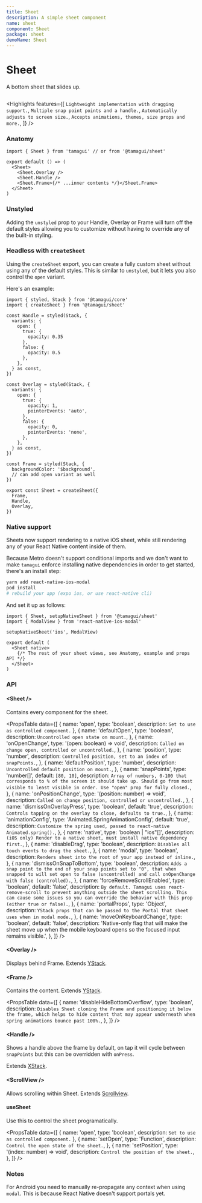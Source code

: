 ```yaml
---
title: Sheet
description: A simple sheet component
name: sheet
component: Sheet
package: sheet
demoName: Sheet
---
```


# Sheet

<Description>A bottom sheet that slides up.</Description>

<HeroContainer showAnimationDriverControl>
  <SheetDemo />
</HeroContainer>

```tsx hero template=Sheet

```

<Highlights
  features={[
    `Lightweight implementation with dragging support.`,
    `Multiple snap point points and a handle.`,
    `Automatically adjusts to screen size.`,
    `Accepts animations, themes, size props and more.`,
  ]}
/>

### Anatomy

```tsx
import { Sheet } from 'tamagui' // or from '@tamagui/sheet'

export default () => (
  <Sheet>
    <Sheet.Overlay />
    <Sheet.Handle />
    <Sheet.Frame>{/* ...inner contents */}</Sheet.Frame>
  </Sheet>
)
```

### Unstyled

Adding the `unstyled` prop to your Handle, Overlay or Frame will turn off the default styles allowing you to customize without having to override any of the built-in styling.

### Headless with `createSheet`

Using the `createSheet` export, you can create a fully custom sheet without using any of the default styles. This is similar to `unstyled`, but it lets you also control the `open` variant.

Here's an example:

```tsx
import { styled, Stack } from '@tamagui/core'
import { createSheet } from '@tamagui/sheet'

const Handle = styled(Stack, {
  variants: {
    open: {
      true: {
        opacity: 0.35
      },
      false: {
        opacity: 0.5
      },
    },
  } as const,
})

const Overlay = styled(Stack, {
  variants: {
    open: {
      true: {
        opacity: 1,
        pointerEvents: 'auto',
      },
      false: {
        opacity: 0,
        pointerEvents: 'none',
      },
    },
  } as const,
})

const Frame = styled(Stack, {
  backgroundColor: '$background',
  // can add open variant as well
})

export const Sheet = createSheet({
  Frame,
  Handle,
  Overlay,
})
```

### Native support

Sheets now support rendering to a native iOS sheet, while still rendering any of your React Native content inside of them.

Because Metro doesn't support conditional imports and we don't want to make `tamagui` enforce installing native dependencies in order to get started, there's an install step:

```sh
yarn add react-native-ios-modal
pod install
# rebuild your app (expo ios, or use react-native cli)
```

And set it up as follows:

```tsx
import { Sheet, setupNativeSheet } from '@tamagui/sheet'
import { ModalView } from 'react-native-ios-modal'

setupNativeSheet('ios', ModalView)

export default (
  <Sheet native>
    {/* The rest of your sheet views, see Anatomy, example and props API */}
  </Sheet>
)
```

### API

#### &lt;Sheet /&gt;

Contains every component for the sheet.

<PropsTable
  data={[
    { name: 'open', type: 'boolean', description: `Set to use as controlled component.` },
    {
      name: 'defaultOpen',
      type: 'boolean',
      description: `Uncontrolled open state on mount.`,
    },
    {
      name: 'onOpenChange',
      type: '(open: boolean) => void',
      description: `Called on change open, controlled or uncontrolled.`,
    },
    {
      name: 'position',
      type: 'number',
      description: `Controlled position, set to an index of snapPoints.`,
    },
    {
      name: 'defaultPosition',
      type: 'number',
      description: `Uncontrolled default position on mount.`,
    },
    {
      name: 'snapPoints',
      type: 'number[]',
      default: `[80, 10]`,
      description: `Array of numbers, 0-100 that corresponds to % of the screen it should take up. Should go from most visible to least visible in order. Use "open" prop for fully closed.`,
    },
    {
      name: 'onPositionChange',
      type: '(position: number) => void',
      description: `Called on change position, controlled or uncontrolled.`,
    },
    {
      name: 'dismissOnOverlayPress',
      type: 'boolean',
      default: 'true',
      description: `Controls tapping on the overlay to close, defaults to true.`,
    },
    {
      name: 'animationConfig',
      type: 'Animated.SpringAnimationConfig',
      default: 'true',
      description: `Customize the spring used, passed to react-native Animated.spring().`,
    },
    {
      name: 'native',
      type: 'boolean | "ios"[]',
      description: `(iOS only) Render to a native sheet, must install native dependency first.`,
    },
    {
      name: 'disableDrag',
      type: 'boolean',
      description: `Disables all touch events to drag the sheet.`,
    },
    {
      name: 'modal',
      type: 'boolean',
      description: `Renders sheet into the root of your app instead of inline.`,
    },
    {
      name: 'dismissOnSnapToBottom',
      type: 'boolean',
      description: `Adds a snap point to the end of your snap points set to "0", that when snapped to will set open to false (uncontrolled) and call onOpenChange with false (controlled).`,
    },
    {
      name: 'forceRemoveScrollEnabled',
      type: 'boolean',
      default: 'false',
      description: `By default. Tamagui uses react-remove-scroll to prevent anything outside the sheet scrolling. This can cause some issues so you can override the behavior with this prop (either true or false).`,
    },
    {
      name: 'portalProps',
      type: 'Object',
      description: `YStack props that can be passed to the Portal that sheet uses when in modal mode.`,
    },
    {
      name: 'moveOnKeyboardChange',
      type: 'boolean',
      default: 'false',
      description:
        'Native-only flag that will make the sheet move up when the mobile keyboard opens so the focused input remains visible.',
    },
  ]}
/>

#### &lt;Overlay /&gt;

Displays behind Frame. Extends [YStack](/docs/components/stacks).

#### &lt;Frame /&gt;

Contains the content. Extends [YStack](/docs/components/stacks).

<PropsTable
  data={[
    {
      name: 'disableHideBottomOverflow',
      type: 'boolean',
      description: `Disables Sheet cloning the Frame and positioning it below the frame, which helps to hide content that may appear underneath when spring animations bounce past 100%.`,
    },
  ]}
/>

#### &lt;Handle /&gt;

Shows a handle above the frame by default, on tap it will cycle between `snapPoints` but this can be overridden with `onPress`.

Extends [XStack](/docs/components/stacks).

#### &lt;ScrollView /&gt;

Allows scrolling within Sheet. Extends [Scrollview](/docs/components/scroll-view).

#### useSheet

Use this to control the sheet programatically.

<PropsTable
  data={[
    { name: 'open', type: 'boolean', description: `Set to use as controlled component.` },
    {
      name: 'setOpen',
      type: 'Function',
      description: `Control the open state of the sheet.`,
    },
    {
      name: 'setPosition',
      type: '(index: number) => void',
      description: `Control the position of the sheet.`,
    },
  ]}
/>

### Notes

For Android you need to manually re-propagate any context when using `modal`. This is because React Native doesn't support portals yet.
